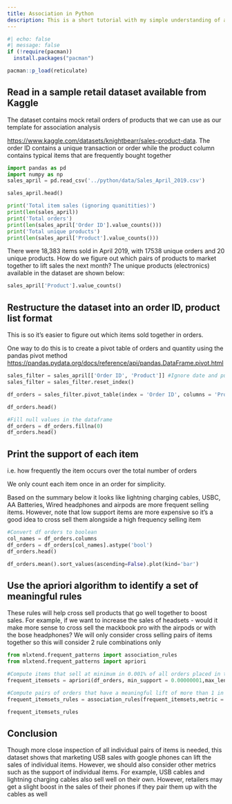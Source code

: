 ```yaml
---
title: Association in Python
description: This is a short tutorial with my simple understanding of association analysis for marketing applications in python
---
```


```r
#| echo: false
#| message: false
if (!require(pacman))
  install.packages("pacman")

pacman::p_load(reticulate)
```

## **Read in a sample retail dataset available from Kaggle**

The dataset contains mock retail orders of products that we can use as our template for association analysis

<https://www.kaggle.com/datasets/knightbearr/sales-product-data>. The order ID contains a unique transaction or order while the product column contains typical items that are frequently bought together

```python
import pandas as pd 
import numpy as np
sales_april = pd.read_csv('../python/data/Sales_April_2019.csv')

sales_april.head()
```

```python
print('Total item sales (ignoring quanitities)')
print(len(sales_april))
print('Total orders')
print(len(sales_april['Order ID'].value_counts()))
print('Total unique products')
print(len(sales_april['Product'].value_counts()))
```

There were 18,383 items sold in April 2019, with 17538 unique orders and 20 unique products. How do we figure out which pairs of products to market together to lift sales the next month? The unique products (electronics) available in the dataset are shown below:

```python
sales_april['Product'].value_counts()
```

## **Restructure the dataset into an order ID, product list format** 

This is so it's easier to figure out which items sold together in orders.

One way to do this is to create a pivot table of orders and quantity using the pandas pivot method <https://pandas.pydata.org/docs/reference/api/pandas.DataFrame.pivot.html>

```python
sales_filter = sales_april[['Order ID', 'Product']] #Ignore date and purchase address for now
sales_filter = sales_filter.reset_index()
```

```python
df_orders = sales_filter.pivot_table(index = 'Order ID', columns = 'Product', aggfunc = 'count')
```

```python
df_orders.head()
```

```python
#Fill null values in the dataframe
df_orders = df_orders.fillna(0)
df_orders.head()
```

## Print the support of each item

i.e. how frequently the item occurs over the total number of orders

We only count each item once in an order for simplicity.

Based on the summary below it looks like lightning charging cables, USBC, AA Batteries, Wired headphones and airpods are more frequent selling items. However, note that low support items are more expensive so it's a good idea to cross sell them alongside a high frequency selling item

```python
#Convert df orders to boolean
col_names = df_orders.columns
df_orders = df_orders[col_names].astype('bool')
df_orders.head()
```

```python
df_orders.mean().sort_values(ascending=False).plot(kind='bar')
```

## **Use the apriori algorithm to identify a set of meaningful rules**

These rules will help cross sell products that go well together to boost sales. For example, if we want to increase the sales of headsets - would it make more sense to cross sell the mackbook pro with the airpods or with the bose headphones? We will only consider cross selling pairs of items together so this will consider 2 rule combinations only

```python
from mlxtend.frequent_patterns import association_rules
from mlxtend.frequent_patterns import apriori
```

```python
#Compute items that sell at minimum in 0.001% of all orders placed in the month (min_support)
frequent_itemsets = apriori(df_orders, min_support = 0.00000001,max_len = 2, use_colnames = True)
```

```python
#Compute pairs of orders that have a meaningful lift of more than 1 in their sales when marketed together
frequent_itemsets_rules = association_rules(frequent_itemsets,metric = "lift", min_threshold = 1.0)

```

```python
frequent_itemsets_rules
```

## Conclusion

Though more close inspection of all individual pairs of items is needed, this dataset shows that marketing USB sales with google phones can lift the sales of individual items. However, we should also consider other metrics such as the support of individual items. For example, USB cables and lightning charging cables also sell well on their own. However, retailers may get a slight boost in the sales of their phones if they pair them up with the cables as well
